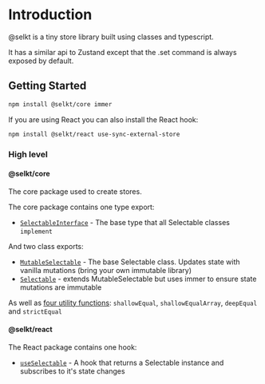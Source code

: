 # Introduction

@selkt is a tiny store library built using classes and typescript.

It has a similar api to Zustand except that the .set command is always exposed by default.

## Getting Started

```bash
npm install @selkt/core immer
```

If you are using React you can also install the React hook:

```bash
npm install @selkt/react use-sync-external-store
```

### High level

#### @selkt/core

The core package used to create stores.

The core package contains one type export:

- [`SelectableInterface`](./selectable-interface) - The base type that all Selectable classes `implement`

And two class exports:

- [`MutableSelectable`](./mutable-selectable) - The base Selectable class. Updates state with vanilla mutations (bring your own immutable library)
- [`Selectable`](./selectable) - extends MutableSelectable but uses immer to ensure state mutations are immutable

As well as [four utility functions](./utilities): `shallowEqual`, `shallowEqualArray`, `deepEqual` and `strictEqual`

#### @selkt/react

The React package contains one hook:

- [`useSelectable`](./usage-in-react) - A hook that returns a Selectable instance and subscribes to it's state changes
